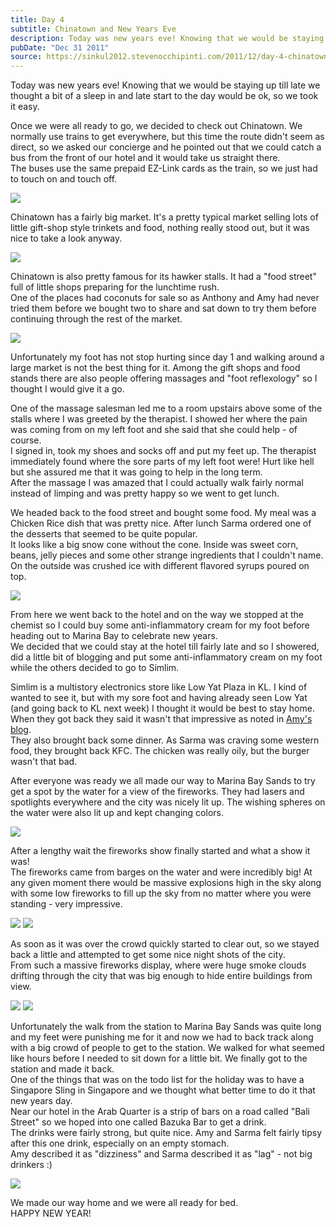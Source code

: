 ```yaml
---
title: Day 4
subtitle: Chinatown and New Years Eve
description: Today was new years eve! Knowing that we would be staying up till late we thought a bit of a sleep in and late start to the day would be ok,...
pubDate: "Dec 31 2011"
source: https://sinkul2012.stevenocchipinti.com/2011/12/day-4-chinatown-and-new-years-eve.html
---
```



Today was new years eve! Knowing that we would be staying up till late we thought a bit of a sleep in and late start to the day would be ok, so we took it easy.

Once we were all ready to go, we decided to check out Chinatown. We normally use trains to get everywhere, but this time the route didn't seem as direct, so we asked our concierge and he pointed out that we could catch a bus from the front of our hotel and it would take us straight there.  
The buses use the same prepaid EZ-Link cards as the train, so we just had to touch on and touch off.

<Img src="2011-singapore-kuala-lumpur/mlpfkk4mzwt41mcl5e8z.jpg" />

Chinatown has a fairly big market. It's a pretty typical market selling lots of little gift-shop style trinkets and food, nothing really stood out, but it was nice to take a look anyway.

<Img
  originalAspectRatio
  src="2011-singapore-kuala-lumpur/adqnldkn0tkjjn8j3ykt.jpg"
/>

Chinatown is also pretty famous for its hawker stalls. It had a "food street" full of little shops preparing for the lunchtime rush.  
One of the places had coconuts for sale so as Anthony and Amy had never tried them before we bought two to share and sat down to try them before continuing through the rest of the market.

<Img
  originalAspectRatio
  src="2011-singapore-kuala-lumpur/znpgjrw2ew0nqcuejrwr.jpg"
/>

Unfortunately my foot has not stop hurting since day 1 and walking around a large market is not the best thing for it. Among the gift shops and food stands there are also people offering massages and "foot reflexology" so I thought I would give it a go.

One of the massage salesman led me to a room upstairs above some of the stalls where I was greeted by the therapist. I showed her where the pain was coming from on my left foot and she said that she could help - of course.  
I signed in, took my shoes and socks off and put my feet up. The therapist immediately found where the sore parts of my left foot were! Hurt like hell but she assured me that it was going to help in the long term.  
After the massage I was amazed that I could actually walk fairly normal instead of limping and was pretty happy so we went to get lunch.

We headed back to the food street and bought some food. My meal was a Chicken Rice dish that was pretty nice. After lunch Sarma ordered one of the desserts that seemed to be quite popular.  
It looks like a big snow cone without the cone. Inside was sweet corn, beans, jelly pieces and some other strange ingredients that I couldn't name. On the outside was crushed ice with different flavored syrups poured on top.

<Img
  originalAspectRatio
  src="2011-singapore-kuala-lumpur/p92scazx8ufrh8dkszlc.jpg"
/>

From here we went back to the hotel and on the way we stopped at the chemist so I could buy some anti-inflammatory cream for my foot before heading out to Marina Bay to celebrate new years.  
We decided that we could stay at the hotel till fairly late and so I showered, did a little bit of blogging and put some anti-inflammatory cream on my foot while the others decided to go to Simlim.

Simlim is a multistory electronics store like Low Yat Plaza in KL. I kind of wanted to see it, but with my sore foot and having already seen Low Yat (and going back to KL next week) I thought it would be best to stay home.  
When they got back they said it wasn't that impressive as noted in [Amy's blog](http://blog.travelpod.com/travel-blog-entries/amynp/4/1325361603/tpod.html#_).  
They also brought back some dinner. As Sarma was craving some western food, they brought back KFC. The chicken was really oily, but the burger wasn't that bad.

After everyone was ready we all made our way to Marina Bay Sands to try get a spot by the water for a view of the fireworks. They had lasers and spotlights everywhere and the city was nicely lit up. The wishing spheres on the water were also lit up and kept changing colors.

<Img
  originalAspectRatio
  src="2011-singapore-kuala-lumpur/jwghqqmz5e0phz9dodca.jpg"
/>

After a lengthy wait the fireworks show finally started and what a show it was!  
The fireworks came from barges on the water and were incredibly big! At any given moment there would be massive explosions high in the sky along with some low fireworks to fill up the sky from no matter where you were standing - very impressive.

<Grid>
  <Img src="2011-singapore-kuala-lumpur/dkm7judksd3t5vpedbcs.jpg" />
  <Img src="2011-singapore-kuala-lumpur/f84xkgqzw3ayoinsikbm.jpg" />
</Grid>

As soon as it was over the crowd quickly started to clear out, so we stayed back a little and attempted to get some nice night shots of the city.  
From such a massive fireworks display, where were huge smoke clouds drifting through the city that was big enough to hide entire buildings from view.

<Grid>
  <Img src="2011-singapore-kuala-lumpur/unoat74lbzguc4ixojrs.jpg" />
  <Img src="2011-singapore-kuala-lumpur/ep3gvqotn7gleqv52gyv.jpg" />
</Grid>

Unfortunately the walk from the station to Marina Bay Sands was quite long and my feet were punishing me for it and now we had to back track along with a big crowd of people to get to the station. We walked for what seemed like hours before I needed to sit down for a little bit. We finally got to the station and made it back.  
One of the things that was on the todo list for the holiday was to have a Singapore Sling in Singapore and we thought what better time to do it that new years day.  
Near our hotel in the Arab Quarter is a strip of bars on a road called "Bali Street" so we hoped into one called Bazuka Bar to get a drink.  
The drinks were fairly strong, but quite nice. Amy and Sarma felt fairly tipsy after this one drink, especially on an empty stomach.  
Amy described it as "dizziness" and Sarma described it as "lag" - not big drinkers :)

<Img
  originalAspectRatio
  src="2011-singapore-kuala-lumpur/sadijiqpnwpf33xoye0v.jpg"
/>

We made our way home and we were all ready for bed.  
HAPPY NEW YEAR!
